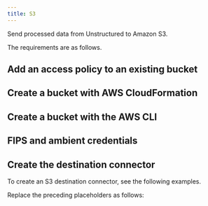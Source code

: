 ```yaml
---
title: S3
---
```



<FirstTimeAPIDestinationConnector />

Send processed data from Unstructured to Amazon S3.

The requirements are as follows.


<s3Prerequisites />

## Add an access policy to an existing bucket


<S3BucketPolicy />

## Create a bucket with AWS CloudFormation


<S3BucketCloudFormation />

## Create a bucket with the AWS CLI


<S3BucketCLI />

## FIPS and ambient credentials


<S3AmbientCreds />

## Create the destination connector

To create an S3 destination connector, see the following examples.


<CodeGroup>
    <s3SDK />
    <s3APIRESTCreate />
</CodeGroup>

Replace the preceding placeholders as follows:


<s3APIPlaceholders />

